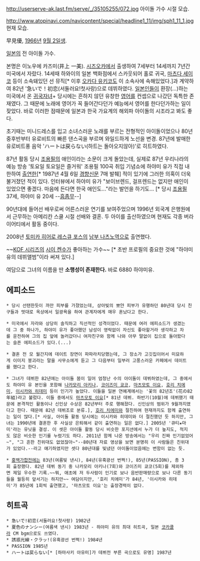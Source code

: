 http://userserve-ak.last.fm/serve/_/35105255/072.jpg
아이돌 가수 시절 모습.

http://www.atopinavi.com/navicontent/special/headline1_11/img/sph1_11_1.jpg
현재 모습.

早見優, [[1966년]] [[9월 2일]]생.

[[일본]]의 전 아이돌 가수.

본명은 이노우에 카즈미(井上 一美). [[시즈오카]]에서 출생하여 7세부터 14세까지 7년간 미국에서 자랐다. 14세때 하와이의 일본 백화점에서 스카웃되어 홀로 귀국, [[마츠다 세이코]] 등이 소속돼있던 선 뮤직[* 이후 [[오카다 유키코]]도 이 소속사에 속해있었다.]과 계약하여 82년 '急いで！初恋(서둘러요!첫사랑)으로 데뷔하였다. [[일본인]]들이 환장(...)하는 미국에서 온 [[귀국자녀]]+ 당시에는 흔하지 않던 유창한 [[영어]]를 컨셉으로 나갔던 독특한 존재였다. 그 때문에 노래에 영어가 꼭 들어간다던가 예능에서 영어를 한다던가하는 일이 잦았다. 바로 이러한 점때문에 일본과 한국 가요계의 해외파 아이돌의 시조라고 봐도 좋다. 

초기때는 미니드레스를 입고 소녀스러운 노래를 부르는 전형적인 아이돌이었으나 80년 중후반부터 유로비트의 빠른 댄스곡을 부르며 와일드하게 노선을 변경. 87년에 발매한 유로비트풍 음악 'ハートは戻らない(하트는 돌아오지않아)'로 히트하였다.

87년 활동 당시 [[조용필]]의 애인이라는 소문이 크게 돌았는데, 실제로 87년 우리나라의 예능 방송 '토요일 토요일은 즐거워' 조용필 100곡 취입 기념쇼에 하야미 유가 직접 내한하여 [http://youtu.be/-8Hu6YQmOpA 출연한][* 1987년 4월 6일 [[경향신문]] 7매 발췌] 적이 있기에 그러한 의혹이 더욱 불거졌던 적이 있다. 인터뷰에서 하야미 유가 "보이브렌드, 걸프렌드는 없지만 애인이 있었으면 좋겠다. 마음에 든다면 한국 애인도..."라는 발언을 하기도... [* 당시 [[조용필]] 37세, 하야미 유 20세 --[[흠좀무]]--] 

90년대에 들어선 배우로써 어른스러운 연기를 보여주었으며 1996년 외국계 은행원에서 근무하는 아메리칸 스쿨 시절 선배와 결혼. 두 아이를 출산하였으며 현재도 각종 버라이어티에서 활동 중이다. 

2008년 [[토미카 히어로 레스큐 포스]]의 [[남부 나츠노]]역으로 출연했다.

~~[[KOF 시리즈]]의 [[시이 켄수]]가 좋아하는 가수~~ [* 초반 프로필의 중요한 것에 "하야미 유의 데뷔앨범"이라 써져 있다.]

여담으로 그녀의 이름을 딴 '''소행성이 존재한다.''' 바로 6880 하야미유.

== 에피소드 ==
 * 당시 선탠한듯이 까만 피부를 가졌었는데, 상아빛의 뽀얀 피부가 유행하던 80년대 당시 친구들과 멋대로 옥상에서 일광욕을 하여 관계자에게 매우 혼났다고 한다.

 * 미국에서 자라와 상당히 솔직하고 직선적인 성격이었다. 때문에 여러 에피소드가 생겼는데 그 중 하나가, 하야미 유가 좋아했던 남성이 영락없이 자신도 좋아할거라 생각하고 차를 운전하여 그의 집 앞에 놀러갔더니 여자친구와 함께 나와 아무 말없이 집으로 돌아왔다는 슬픈 에피소드가 있다.(...)

 * 결혼 전 모 월간지에 데이트 장면이 파파라치당했는데, 그 장소가 고깃집이어서 미묘하게 이미지 붕괴라는 말을 사무소에게 듣고 그 다음부터 일부러 고풍스러운 카페에서 데이트를 했다고 한다.

 * 그녀가 데뷔한 82년에는 아이돌 붐이 일어 엄청난 수의 아이돌이 데뷔하였는데, 그 중에서도 하야미 유 본인을 포함해 [[나카모리 아키나]], [[코이즈미 쿄코]], [[마츠모토 이요]], [[호리 치에미]], [[이시카와 히데미]] 등이 인기가 높았다. 이들을 일본 연예계에서는 '꽃의 82년조'(花の82年組)라고 불렀다. 이들 중에서도 [[마츠모토 이요]][* 81년 데뷔. 하반기(10월)에 데뷔했기 때문에 본격적인 활동이나 신인상 수상은 82년부터 주로 행해졌다. 신인상의 범위가 9월까지였다고 한다. 때문에 82년 데뷔조로 분류.], [[호리 치에미]]와 절친하여 현재까지도 함께 출연하는 일이 많다.[* 사실, 아이돌 활동 당시에는 이시카와 히데미와 더 절친했던 듯 하지만, 그녀는 1990년에 결혼한 후 사실상 은퇴해서 같이 출연하는 일은 없다.] 2005년 '큐티★마미'라는 유닛을 결성. 이 셋은 아이돌 활동 당시 비슷한 포지션에서 누가 더 높지도, 적지도 않은 비슷한 인기를 누렸기도 하다. 2011년 함께 나온 방송에서는 "우리 진짜 인기없었어~", "그 흔한 친위대도 없었잖아~"--80년대 자료 영상을 보면 분명히 이 사람들은 친위대가 있었다.--라고 얘기하였지만 셋다 80년대를 빛냈던 아이돌이었음에는 변함이 없는 듯. 

 * [[홍백가합전]]에는 83년(여름빛 낸시), 84년(유혹광선 번쩍!), 85년(PASSION), 총 3회 출장했다. 82년 데뷔 동기 중 나카모리 아키나(7회)와 코이즈미 쿄코(5회)를 제외하면 제일 우수한 기록.~~뭐, 애초에 저 두사람이 인기로 보나 음반판매량으로 보나 다른 동기들을 월등히 앞서기는 하지만~~ 여담이지만, '호리 치에미'가 84년, '이시카와 히데미'가 85년에 1회씩 출연했고, '마츠모토 이요'는 출장경력이 없다. 


== 히트곡 ==
 * 急いで!初恋(서둘러요!첫사랑) 1982년
 * 夏色のナンシー(여름색 낸시) 1983년 - 하야미 유의 최대 히트곡, 일본 [[코카콜라]] CM bgm으로도 쓰였다.
 * 誘惑光線・クラッ!(유혹광선 번쩍!) 1984년
 * PASSION 1985년
 * ハートは戻らない[* [하마사키 아유미]가 데뷔전 부른 곡으로도 유명] 1987년
